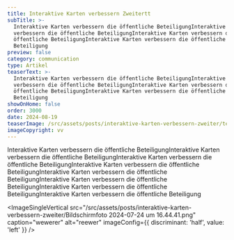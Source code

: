 ```yaml
---
title: Interaktive Karten verbessern Zweitertt
subTitle: >-
  Interaktive Karten verbessern die öffentliche BeteiligungInteraktive Karten
  verbessern die öffentliche BeteiligungInteraktive Karten verbessern die
  öffentliche BeteiligungInteraktive Karten verbessern die öffentliche
  Beteiligung
preview: false
category: communication
type: Artikel
teaserText: >-
  Interaktive Karten verbessern die öffentliche BeteiligungInteraktive Karten
  verbessern die öffentliche BeteiligungInteraktive Karten verbessern die
  öffentliche BeteiligungInteraktive Karten verbessern die öffentliche
  Beteiligung
showOnHome: false
order: 3000
date: 2024-08-19
teaserImage: /src/assets/posts/interaktive-karten-verbessern-zweiter/teaserImage.png
imageCopyright: vv
---
```


Interaktive Karten verbessern die öffentliche BeteiligungInteraktive Karten verbessern die öffentliche BeteiligungInteraktive Karten verbessern die öffentliche BeteiligungInteraktive Karten verbessern die öffentliche BeteiligungInteraktive Karten verbessern die öffentliche BeteiligungInteraktive Karten verbessern die öffentliche BeteiligungInteraktive Karten verbessern die öffentliche BeteiligungInteraktive Karten verbessern die öffentliche Beteiligung

<ImageSingleVertical
  src="/src/assets/posts/interaktive-karten-verbessern-zweiter/Bildschirmfoto 2024-07-24 um 16.44.41.png"
  caption="wewerer"
  alt="reewer"
  imageConfig={{ discriminant: 'half', value: 'left' }}
/>
